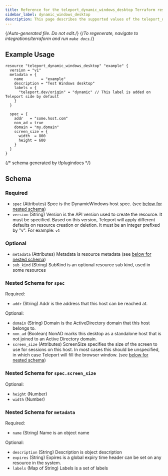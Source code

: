 ```yaml
---
title: Reference for the teleport_dynamic_windows_desktop Terraform resource
sidebar_label: dynamic_windows_desktop
description: This page describes the supported values of the teleport_dynamic_windows_desktop resource of the Teleport Terraform provider.
---
```


{/*Auto-generated file. Do not edit.*/}
{/*To regenerate, navigate to integrations/terraform and run `make docs`.*/}



## Example Usage

```hcl
resource "teleport_dynamic_windows_desktop" "example" {
  version = "v1"
  metadata = {
    name        = "example"
    description = "Test Windows desktop"
    labels = {
      "teleport.dev/origin" = "dynamic" // This label is added on Teleport side by default
    }
  }

  spec = {
    addr   = "some.host.com"
    non_ad = true
    domain = "my.domain"
    screen_size = {
      width  = 800
      height = 600
    }
  }
}
```

{/*  schema generated by tfplugindocs */}
## Schema

### Required

- `spec` (Attributes) Spec is the DynamicWindows host spec. (see [below for nested schema](#nested-schema-for-spec))
- `version` (String) Version is the API version used to create the resource. It must be specified. Based on this version, Teleport will apply different defaults on resource creation or deletion. It must be an integer prefixed by "v". For example: `v1`

### Optional

- `metadata` (Attributes) Metadata is resource metadata (see [below for nested schema](#nested-schema-for-metadata))
- `sub_kind` (String) SubKind is an optional resource sub kind, used in some resources

### Nested Schema for `spec`

Required:

- `addr` (String) Addr is the address that this host can be reached at.

Optional:

- `domain` (String) Domain is the ActiveDirectory domain that this host belongs to.
- `non_ad` (Boolean) NonAD marks this desktop as a standalone host that is not joined to an Active Directory domain.
- `screen_size` (Attributes) ScreenSize specifies the size of the screen to use for sessions on this host. In most cases this should be unspecified, in which case Teleport will fill the browser window. (see [below for nested schema](#nested-schema-for-specscreen_size))

### Nested Schema for `spec.screen_size`

Optional:

- `height` (Number)
- `width` (Number)



### Nested Schema for `metadata`

Required:

- `name` (String) Name is an object name

Optional:

- `description` (String) Description is object description
- `expires` (String) Expires is a global expiry time header can be set on any resource in the system.
- `labels` (Map of String) Labels is a set of labels

